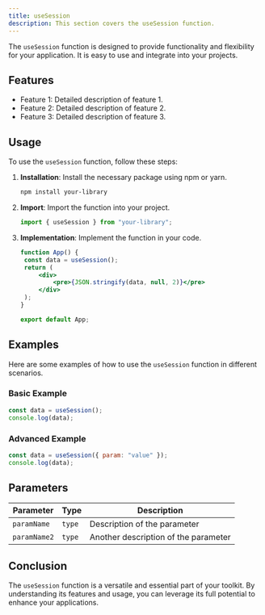 ```yaml
---
title: useSession
description: This section covers the useSession function.
---
```


The `useSession` function is designed to provide functionality and flexibility for your application. It is easy to use and integrate into your projects.

## Features

- Feature 1: Detailed description of feature 1.
- Feature 2: Detailed description of feature 2.
- Feature 3: Detailed description of feature 3.

## Usage

To use the `useSession` function, follow these steps:

1. **Installation**: Install the necessary package using npm or yarn.
   ```bash
   npm install your-library
   ```
2. **Import**: Import the function into your project.
   ```jsx
   import { useSession } from "your-library";
   ```
3. **Implementation**: Implement the function in your code.

   ```jsx
   function App() {
   	const data = useSession();
   	return (
   		<div>
   			<pre>{JSON.stringify(data, null, 2)}</pre>
   		</div>
   	);
   }

   export default App;
   ```

## Examples

Here are some examples of how to use the `useSession` function in different scenarios.

### Basic Example

```jsx
const data = useSession();
console.log(data);
```

### Advanced Example

```jsx
const data = useSession({ param: "value" });
console.log(data);
```

## Parameters

| Parameter    | Type   | Description                          |
| ------------ | ------ | ------------------------------------ |
| `paramName`  | `type` | Description of the parameter         |
| `paramName2` | `type` | Another description of the parameter |

## Conclusion

The `useSession` function is a versatile and essential part of your toolkit. By understanding its features and usage, you can leverage its full potential to enhance your applications.
